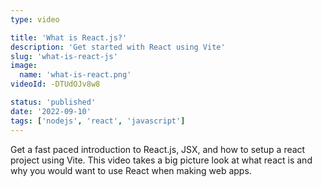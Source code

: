 ```yaml
---
type: video

title: 'What is React.js?'
description: 'Get started with React using Vite'
slug: 'what-is-react-js'
image: 
  name: 'what-is-react.png'
videoId: -DTUdOJv8w8

status: 'published'
date: '2022-09-10'
tags: ['nodejs', 'react', 'javascript']
---
```


Get a fast paced introduction to React.js, JSX, and how to setup a react project using Vite. This video takes a big picture look at what react is and why you would want to use React when making web apps. 